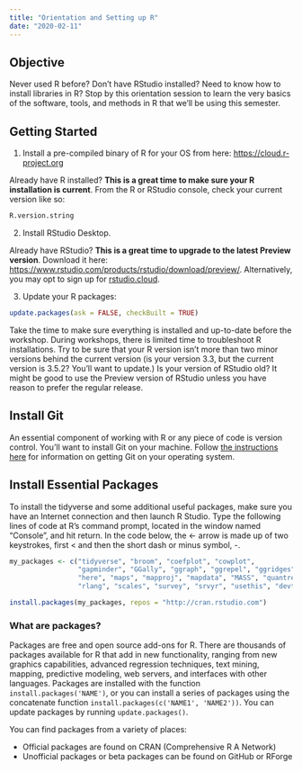 ```yaml
---
title: "Orientation and Setting up R"
date: "2020-02-11"
---
```


## Objective

Never used R before? Don't have RStudio installed? Need to know how to install libraries in R? Stop by this orientation session to learn the very basics of the software, tools, and methods in R that we'll be using this semester.

## Getting Started

1. Install a pre-compiled binary of R for your OS from here: <https://cloud.r-project.org>

Already have R installed? **This is a great time to make sure your R installation is current**. From the R or RStudio console, check your current version like so:

```r
R.version.string
```

2. Install RStudio Desktop.

Already have RStudio? **This is a great time to upgrade to the latest Preview version**. Download it here:
<https://www.rstudio.com/products/rstudio/download/preview/>. Alternatively, you may opt to sign up for [rstudio.cloud](https://rstudio.cloud).

3. Update your R packages:

```r
update.packages(ask = FALSE, checkBuilt = TRUE)
```

Take the time to make sure everything is installed and up-to-date before the workshop. During workshops, there is limited time to troubleshoot R installations. Try to be sure that your R version isn't more than two minor versions behind the current version (is your version 3.3, but the current version is 3.5.2? You'll want to update.) Is your version of RStudio old? It might be good to use the Preview version of RStudio unless you have reason to prefer the regular release.

## Install Git

An essential component of working with R or any piece of code is version control. You'll want to install Git on your machine. Follow [the instructions here](https://happygitwithr.com/install-git.html) for information on getting Git on your operating system. 

## Install Essential Packages

To install the tidyverse and some additional useful packages, make sure you have an Internet connection and then launch R Studio. Type the following lines of code at R’s command prompt, located in the window named “Console”, and hit return. In the code below, the <- arrow is made up of two keystrokes, first < and then the short dash or minus symbol, -.

```r
my_packages <- c("tidyverse", "broom", "coefplot", "cowplot",
                 "gapminder", "GGally", "ggraph", "ggrepel", "ggridges", "gridExtra",
                 "here", "maps", "mapproj", "mapdata", "MASS", "quantreg",
                 "rlang", "scales", "survey", "srvyr", "usethis", "devtools")

install.packages(my_packages, repos = "http://cran.rstudio.com")
```

### What are packages?

Packages are free and open source add-ons for R. There are thousands of packages available for R that add in new functionality, ranging from new graphics capabilities, advanced regression techniques, text mining, mapping, predictive modeling, web servers, and interfaces with other languages. Packages are installed with the function `install.packages('NAME')`, or you can install a series of packages using the concatenate function `install.packages(c('NAME1', 'NAME2'))`. You can update packages by running `update.packages()`. 

You can find packages from a variety of places:

- Official packages are found on CRAN (Comprehensive R A Network)
- Unofficial packages or beta packages can be found on GitHub or RForge
